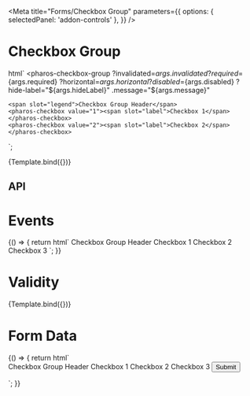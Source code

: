 

<Meta
  title="Forms/Checkbox Group"
  parameters={{
    options: { selectedPanel: 'addon-controls' },
  }}
/>

# Checkbox Group

<GuidelineLink path="checkbox" />

  html` <pharos-checkbox-group
    ?invalidated=${args.invalidated}
    ?required=${args.required}
    ?horizontal=${args.horizontal}
    ?disabled=${args.disabled}
    ?hide-label="${args.hideLabel}"
    .message="${args.message}"
  >
    <span slot="legend">Checkbox Group Header</span>
    <pharos-checkbox value="1"><span slot="label">Checkbox 1</span></pharos-checkbox>
    <pharos-checkbox value="2"><span slot="label">Checkbox 2</span></pharos-checkbox>
  </pharos-checkbox-group>`;

<Canvas withToolbar>
  <Story name="Base" args={{ horizontal: false, hideLabel: false, disabled: false }}>
    {Template.bind({})}
  </Story>
</Canvas>

## API

<ArgsTable of="pharos-checkbox-group" />

# Events

<Canvas withToolbar>
  <Story name="Events">
    {() => {
      return html` <pharos-checkbox-group
        @change="${(e) => action('Change')(JSON.stringify(e.target.value))}"
        name="checkbox-group2"
      >
        <span slot="legend">Checkbox Group Header</span>
        <pharos-checkbox value="1"><span slot="label">Checkbox 1</span></pharos-checkbox>
        <pharos-checkbox value="2"><span slot="label">Checkbox 2</span></pharos-checkbox>
        <pharos-checkbox value="3"><span slot="label">Checkbox 3</span></pharos-checkbox>
      </pharos-checkbox-group>`;
    }}
  </Story>
</Canvas>

# Validity

<Canvas withToolbar>
  <Story
    name="Validity"
    args={{
      horizontal: false,
      required: true,
      invalidated: true,
      message: 'This field is required, please make a selection',
    }}
  >
    {Template.bind({})}
  </Story>
</Canvas>

# Form Data

<Canvas withToolbar>
  <Story name="Form Data">
    {() => {
      return html`
        <form name="my-form" action="https://httpbin.org/post" method="POST">
          <pharos-checkbox-group
            @change="${(e) => action('Change')(e.target.value)}"
            name="checkbox-group4"
            required
          >
            <span slot="legend">Checkbox Group Header</span>
            <pharos-checkbox value="1"><span slot="label">Checkbox 1</span></pharos-checkbox>
            <pharos-checkbox value="2"><span slot="label">Checkbox 2</span></pharos-checkbox>
            <pharos-checkbox value="3"><span slot="label">Checkbox 3</span></pharos-checkbox>
          </pharos-checkbox-group>
          <input
            type="submit"
            value="Submit"
            @click="${(e) => {
              e.preventDefault();
              const form = document.querySelector('form[name="my-form"]');
              const formData = createFormData(form);
              const xhr = new XMLHttpRequest();
              xhr.open('POST', 'https://httpbin.org/post', true);
              xhr.onload = function () {
                const response = JSON.parse(this.responseText);
                action('FormData')(JSON.stringify(response.form));
              };
              xhr.send(formData);
            }}"
          />
        </form>
      `;
    }}
  </Story>
</Canvas>
